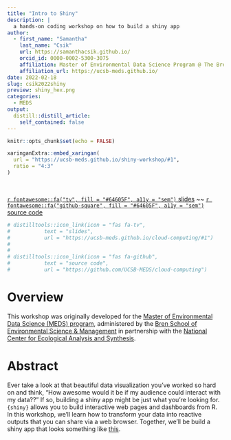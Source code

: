 ```yaml
---
title: "Intro to Shiny"
description: |
  a hands-on coding workshop on how to build a shiny app
author:
  - first_name: "Samantha" 
    last_name: "Csik"
    url: https://samanthacsik.github.io/
    orcid_id: 0000-0002-5300-3075
    affiliation: Master of Environmental Data Science Program @ The Bren School (UCSB) & The National Center for Ecological Analysis and Synthesis
    affiliation_url: https://ucsb-meds.github.io/
date: 2022-02-18
slug: csik2022shiny
preview: shiny_hex.png
categories:
  - MEDS
output:
  distill::distill_article:
    self_contained: false
---
```



```r
knitr::opts_chunk$set(echo = FALSE)
```

```r
xaringanExtra::embed_xaringan(
  url = "https://ucsb-meds.github.io/shiny-workshop/#1",
  ratio = "4:3"
)
```

<br>

[`r fontawesome::fa("tv", fill = "#64605F", a11y = "sem")` slides](https://ucsb-meds.github.io/shiny-workshop/#1) ~~ [`r fontawesome::fa("github-square", fill = "#64605F", a11y = "sem")` source code](https://github.com/UCSB-MEDS/shiny-workshop)

```r
# distilltools::icon_link(icon = "fas fa-tv",
#           text = "slides",
#           url = "https://ucsb-meds.github.io/cloud-computing/#1")
#           
#           
# distilltools::icon_link(icon = "fas fa-github",
#           text = "source code",
#           url = "https://github.com/UCSB-MEDS/cloud-computing")
```

# Overview

This workshop was originally developed for the [Master of Environmental Data Science (MEDS) program](https://ucsb-meds.github.io/), administered by the [Bren School of Environmental Science & Management](https://bren.ucsb.edu/masters-programs/master-environmental-data-science) in partnership with the [National Center for Ecological Analysis and Synthesis](https://www.nceas.ucsb.edu/).

# Abstract

Ever take a look at that beautiful data visualization you've worked so hard on and think, "How awesome would it be if my audience could interact with my data??" If so, building a shiny app might be just what you're looking for. `{shiny}` allows you to build interactive web pages and dashboards from R. In this workshop, we'll learn how to transform your data into reactive outputs that you can share via a web browser. Together, we'll be build a shiny app that looks something like [this](https://github.com/samanthacsik/practice-shiny).


